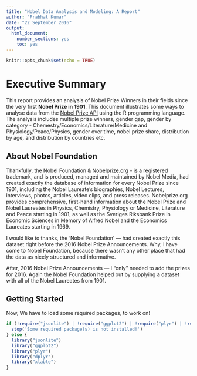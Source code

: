 ```yaml
---
title: "Nobel Data Analysis and Modeling: A Report"
author: "Prabhat Kumar"
date: "22 September 2016"
output: 
  html_document: 
    number_sections: yes
    toc: yes
---
```



```r
knitr::opts_chunk$set(echo = TRUE)
```

# Executive Summary
This report provides an analysis of Nobel Prize Winners in their fields since the very first **Nobel Prize in 1901**. This document illustrates some ways to analyse data from the [Nobel Prize API](https://nobelprize.readme.io/) using the R programming language. The analysis includes multiple prize winners, gender gap, gender by category - Chemestry/Economics/Literature/Medicine and Physiology/Peace/Physics, gender over time, nobel prize share, distribution by age, and distribution by countries etc.

## About Nobel Foundation
Thankfully, the Nobel Foundation & [Nobelprize.org](http://www.nobelprize.org/) - is a registered trademark, and is produced, managed and maintained by Nobel Media, had created exactly the database of information for every Nobel Prize since 1901, including the Nobel Laureate's biographies, Nobel Lectures, interviews, photos, articles, video clips, and press releases. Nobelprize.org provides comprehensive, first-hand information about the Nobel Prize and Nobel Laureates in Physics, Chemistry, Physiology or Medicine, Literature and Peace starting in 1901, as well as the Sveriges Riksbank Prize in Economic Sciences in Memory of Alfred Nobel and the Economics Laureates starting in 1969.

I would like to thanks, the 'Nobel Foundation' — had created exactly this dataset right before the 2016 Nobel Prize Announcements. Why, I have come to Nobel Foundation, because there wasn't any other place that had the data as nicely structured and informative.

After, 2016 Nobel Prize Announcements — I "only" needed to add the prizes for 2016. Again the Nobel Foundation helped out by supplying a dataset with all of the Nobel Laureates from 1901.

## Getting Started
Now, We have to load some required packages, to work on!

```r
if (!require("jsonlite") | !require("ggplot2") | !require("plyr") | !require("dplyr") | !require("xtable")) {
  stop('Some required package(s) is not installed!')
} else {
  library("jsonlite")
  library("ggplot2")
  library("plyr")
  library("dplyr")
  library("xtable")
}
```
